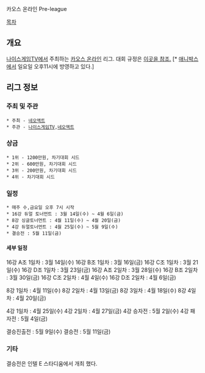 카오스 온라인 Pre-league

[[목차]]

== 개요 ==
[[나이스게임TV]]에서 주최하는 [[카오스 온라인]] 리그.
대회 규정은 [http://nicegame.tv/bbs/view.php?id=ngtv_chaosonline_prenotice&page=1&sn1=&divpage=1&sn=off&ss=on&sc=on&select_arrange=headnum&no=3 이곳을 참조.]
[* [[애니박스]]에서 일요일 오후11시에 방영하고 있다.]
== 리그 정보 ==
=== 주최 및 주관 ===
 * 주최 - [[네오액트]]
 * 주관 - [[나이스게임TV]],[[네오액트]]

=== 상금 ===
 * 1위 - 1200만원, 차기대회 시드
 * 2위 - 600만원, 차기대회 시드
 * 3위 - 200만원, 차기대회 시드
 * 4위 - 차기대회 시드

=== 일정 ===
 * 매주 수,금요일 오후 7시 시작
 * 16강 듀얼 토너먼트 : 3월 14일(수) ~ 4월 6일(금)
 * 8강 싱글토너먼트 : 4월 11일(수) ~ 4월 20일(금)
 * 4강 듀얼토너먼트 : 4월 25일(수) ~ 5월 9일(수)
 * 결승전 : 5월 11일(금)

==== 세부 일정 ====
16강 A조 1일차 : 3월 14일(수)
16강 B조 1일차 : 3월 16일(금)
16강 C조 1일차 : 3월 21일(수)
16강 D조 1일차 : 3월 23일(금)
16강 A조 2일차 : 3월 28일(수)
16강 B조 2일차 : 3월 30일(금)
16강 C조 2일차 : 4월 4일(수)
16강 D조 2일차 : 4월 6일(금)

8강 1일차 : 4월 11일(수)
8강 2일차 : 4월 13일(금)
8강 3일차 : 4월 18일(수)
8강 4일차 : 4월 20일(금)

4강 1일차 : 4월 25일(수)
4강 2일차 : 4월 27일(금)
4강 승자전 : 5월 2일(수)
4강 패자전 : 5월 4일(금)

결승진출전 : 5월 9일(수)
결승전 : 5월 11일(금)

=== 기타 ===
결승전은 인텔 E 스타디움에서 개최 했다.
